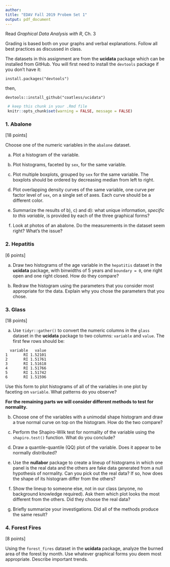```yaml
---
author:
title: "EDAV Fall 2019 Probem Set 1"
output: pdf_document
---
```


Read *Graphical Data Analysis with R*, Ch. 3

Grading is based both on your graphs and verbal explanations. Follow all best practices as discussed in class.

The datasets in this assignment are from the **ucidata** package which can be installed from GitHub.  You will first need to install the `devtools` package if you don't have it:

`install.packages("devtools")`  

then,  

`devtools::install_github("coatless/ucidata")`

```r
 # keep this chunk in your .Rmd file
 knitr::opts_chunk$set(warning = FALSE, message = FALSE)
```
    

### 1. Abalone 

[18 points]

Choose one of the numeric variables in the `abalone` dataset.  

a) Plot a histogram of the variable. 

b) Plot histograms, faceted by `sex`, for the same variable. 


c) Plot multiple boxplots, grouped by `sex` for the same variable. The boxplots should be ordered by decreasing median from left to right.  


d) Plot overlapping density curves of the same variable, one curve per factor level of `sex`, on a single set of axes. Each curve should be a different color. 



e) Summarize the results of b), c) and d): what unique information, *specific to this variable*, is provided by each of the three graphical forms?


f) Look at photos of an abalone. Do the measurements in the dataset seem right? What's the issue?

### 2. Hepatitis 

[6 points]

a) Draw two histograms of the age variable in the `hepatitis` dataset in the **ucidata** package, with binwidths of 5 years and `boundary = 0`, one right open and one right closed.  How do they compare?


b) Redraw the histogram using the parameters that you consider most appropriate for the data. Explain why you chose the parameters that you chose.

### 3. Glass

[18 points]

a) Use `tidyr::gather()` to convert the numeric columns in the  `glass` dataset in the **ucidata** package to two columns: `variable` and `value`. The first few rows should be:

```
  variable   value
1       RI 1.52101
2       RI 1.51761
3       RI 1.51618
4       RI 1.51766
5       RI 1.51742
6       RI 1.51596
```

Use this form to plot histograms of all of the variables in one plot by faceting on `variable`. What patterns do you observe?


**For the remaining parts we will consider different methods to test for normality.**

b) Choose one of the variables with a unimodal shape histogram and draw a true normal curve on top on the histogram. How do the two compare?


c) Perform the Shapiro-Wilk test for normality of the variable using the `shapiro.test()` function. What do you conclude?



d) Draw a quantile-quantile (QQ) plot of the variable. Does it appear to be normally distributed?

e) Use the **nullabor** package to create a lineup of histograms in which one panel is the real data and the others are fake data generated from a null hypothesis of normality. Can you pick out the real data? If so, how does the shape of its histogram differ from the others? 

f) Show the lineup to someone else, not in our class (anyone, no background knowledge required). Ask them which plot looks the most different from the others. Did they choose the real data?

g) Briefly summarize your investigations. Did all of the methods produce the same result?


### 4. Forest Fires

[8 points]

Using the `forest_fires` dataset in the **ucidata** package, analyze the burned area of the forest by month.  Use whatever graphical forms you deem most appropriate. Describe important trends.


